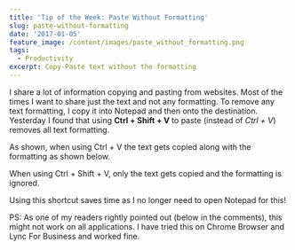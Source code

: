 ```yaml
---
title: 'Tip of the Week: Paste Without Formatting'
slug: paste-without-formatting
date: '2017-01-05'
feature_image: /content/images/paste_without_formatting.png
tags:
  - Productivity
excerpt: Copy-Paste text without the formatting
---
```

I share a lot of information copying and pasting from websites. Most of the times I want to share just the text and not any formatting. To remove any text formatting, I copy it into Notepad and then onto the destination. Yesterday I found that using **Ctrl + Shift + V** to paste (instead of _Ctrl + V_) removes all text formatting.

As shown, when using Ctrl + V the text gets copied along with the formatting as shown below.

<ImageCard src="/content/images/paste_with_formatting.png" alt="Paste With Formatting" />

When using Ctrl + Shift + V, only the text gets copied and the formatting is ignored.

<ImageCard src="/content/images/paste_without_formatting.png" alt="Paste Without Formatting" />

Using this shortcut saves time as I no longer need to open Notepad for this!

PS: As one of my readers rightly pointed out (below in the comments), this might not work on all applications. I have tried this on Chrome Browser and Lync For Business and worked fine.
